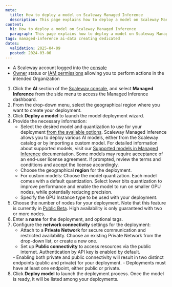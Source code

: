 ```yaml
---
meta:
  title: How to deploy a model on Scaleway Managed Inference
  description: This page explains how to deploy a model on Scaleway Managed Inference
content:
  h1: How to deploy a model on Scaleway Managed Inference
  paragraph: This page explains how to deploy a model on Scaleway Managed Inference
tags: managed-inference ai-data creating dedicated
dates:
  validation: 2025-04-09
  posted: 2024-03-06
---
```


<Macro id="requirements" />

- A Scaleway account logged into the [console](https://console.scaleway.com)
- [Owner](/iam/concepts/#owner) status or [IAM permissions](/iam/concepts/#permission) allowing you to perform actions in the intended Organization

1. Click the **AI** section of the [Scaleway console](https://console.scaleway.com/), and select **Managed Inference** from the side menu to access the Managed Inference dashboard.
2. From the drop-down menu, select the geographical region where you want to create your deployment.
3. Click **Deploy a model** to launch the model deployment wizard.
4. Provide the necessary information:
    - Select the desired model and quantization to use for your deployment [from the available options](/managed-inference/reference-content/).
        <Message type="important">
          Scaleway Managed Inference allows you to deploy various AI models, either from the Scaleway catalog or by importing a custom model. For detailed information about supported models, visit our [Supported models in Managed Inference](/managed-inference/reference-content/supported-models/) documentation.
        </Message>
        <Message type="note">
          Some models may require acceptance of an end-user license agreement. If prompted, review the terms and conditions and accept the license accordingly.
        </Message>
    - Choose the geographical **region** for the deployment.
    - For custom models: Choose the model quantization.
      <Message type="tip">
        Each model comes with a default quantization. Select lower bits quantization to improve performance and enable the model to run on smaller GPU nodes, while potentially reducing precision.
      </Message>
    - Specify the GPU Instance type to be used with your deployment.
5. Choose the number of nodes for your deployment. Note that this feature is currently in [Public Beta](https://www.scaleway.com/betas/).
    <Message type="note">
      High availability is only guaranteed with two or more nodes.
    </Message>
6. Enter a **name** for the deployment, and optional tags.
7. Configure the **network connectivity** settings for the deployment:
    - Attach to a **Private Network** for secure communication and restricted availability. Choose an existing Private Network from the drop-down list, or create a new one.
    - Set up **Public connectivity** to access resources via the public internet. Authentication by API key is enabled by default.
    <Message type="important">
      - Enabling both private and public connectivity will result in two distinct endpoints (public and private) for your deployment.
      - Deployments must have at least one endpoint, either public or private.
    </Message>
8. Click **Deploy model** to launch the deployment process. Once the model is ready, it will be listed among your deployments.